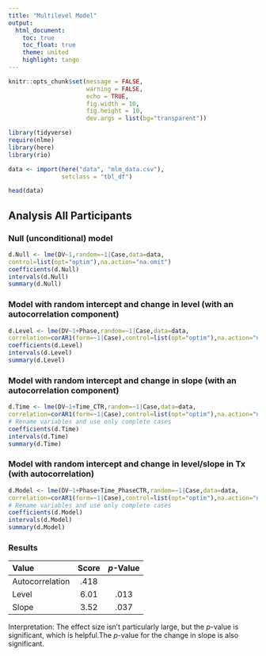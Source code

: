 ```yaml
---
title: "Multilevel Model"
output:
  html_document:
    toc: true
    toc_float: true
    theme: united
    highlight: tango
---
```


```r
knitr::opts_chunk$set(message = FALSE,
                      warning = FALSE,
                      echo = TRUE,
                      fig.width = 10,
                      fig.height = 10,
                      dev.args = list(bg="transparent"))

library(tidyverse)
require(nlme)
library(here)
library(rio)

data <- import(here("data", "mlm_data.csv"),
               setclass = "tbl_df") 

head(data)

```

## Analysis All Participants 

### Null (unconditional) model

```r
d.Null <- lme(DV~1,random=~1|Case,data=data,
control=list(opt="optim"),na.action="na.omit")
coefficients(d.Null)
intervals(d.Null)
summary(d.Null)
```


### Model with random intercept and change in level (with an autocorrelation component)
```r
d.Level <- lme(DV~1+Phase,random=~1|Case,data=data,
correlation=corAR1(form=~1|Case),control=list(opt="optim"),na.action="na.omit")
coefficients(d.Level)
intervals(d.Level)
summary(d.Level)
```


### Model with random intercept and change in slope (with an autocorrelation component)
```r
d.Time <- lme(DV~1+Time_CTR,random=~1|Case,data=data,
correlation=corAR1(form=~1|Case),control=list(opt="optim"),na.action="na.omit")
# Rename variables and use only complete cases
coefficients(d.Time)
intervals(d.Time)
summary(d.Time)
```


### Model with random intercept and change in level/slope in Tx (with autocorrelation)
```r
d.Model <- lme(DV~1+Phase+Time_PhaseCTR,random=~1|Case,data=data,
correlation=corAR1(form=~1|Case),control=list(opt="optim"),na.action="na.omit")
# Rename variables and use only complete cases
coefficients(d.Model)
intervals(d.Model)
summary(d.Model)
```

### Results


| **Value** | **Score** | **_p_-Value** |
| :-------- | :-------: | :-----------: |
| Autocorrelation     | .418      |  |
| Level | 6.01      | .013 |
| Slope | 3.52     |  .037    |



Interpretation: The effect size isn't particularly large, but the _p_-value is significant, which is helpful.The _p_-value for the change in slope is also significant.


